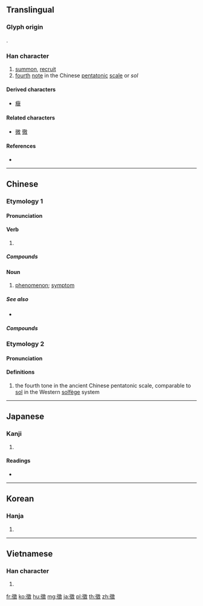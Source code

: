 {{character info/new}}
{{also|徴|征|微}}
==Translingual==
{{Han simplified forms|徵|徴|征}}

===Glyph origin===
{{Han etym}}
{{Han compound|微|𡈼|ls=ic}}.

===Han character===
{{Han char|rn=60|rad=彳|as=12|sn=15|four=28240|canj=HOUGK|ids=⿲彳⿳山一𡈼攵,⿲彳⿳山一壬攵}}

# [[summon]], [[recruit]]
# [[fourth]] [[note]] in the Chinese [[pentatonic]] [[scale]] or ''sol''

====Derived characters====
* [[癥]]

====Related characters====
* [[微]] [[徹]] <!-- Other 彳 + X + 攵 -->

====References====
* {{Han ref|kx=0370.410|dkj=10239|dj=0697.270|hdz=20842.070|uh=5FB5|ud=24501|bh=BC78|bd=48248}}

----

==Chinese==

===Etymology 1===
{{zh-forms|s=征}}

====Pronunciation====
{{zh-pron
|m=zhēng
|c=zing1
|mn=qz,xm,zz:cheng/zz:teng/tw,qz:chng/twv:tin
|mc=1
|oc=1,2
|ma=
|cat=v,n
}}

====Verb====
{{zh-verb}}

# {{rfdef|zh}}

=====Compounds=====
{{zh-der|徵兵|徵兵制|徵調|徵訂|徵發|徵稿|徵購|徵婚|徵集|徵募|徵聘|徵求|徵收|徵稅|徵文|徵詢|徵引|徵用|徵召}}

====Noun====
{{zh-noun}}

# [[phenomenon]]; [[symptom]]

=====See also=====
* {{zh-l|症|symptom}}

=====Compounds=====
{{zh-der|綜合徵|徵候|徵兆|徵象}}

===Etymology 2===
{{zh-forms}}

====Pronunciation====
{{zh-pron
|m=zhǐ
|c=zi2
|mn=
|mc=2
|oc=n,1
|ma=
|dial=n
|cat=n
}}

====Definitions====
{{zh-hanzi}}

#the fourth tone in the ancient Chinese pentatonic scale, comparable to [[sol]] in the Western [[solfège]] system

----

==Japanese==

===Kanji===
{{ja-kanji|grade=|rs=彳12|style=ky|shin=徴}}

# {{defn|lang=ja|sort=彳12}}

====Readings====
* {{ja-readings|on=[[ちょう]] (chō), [[ち]] (chi)|kun=[[しるし]] (shirushi), [[めす]] (mesu)}}

----

==Korean==

===Hanja===
{{ko-hanja|hangeul=[[징]], [[치]]|eumhun=|rv=jing, chi|mr=ching, ch'i|y=cing, chi}}

# {{defn|lang=ko|sort=彳12}}

----

==Vietnamese==

===Han character===
{{vi-hantu|[[trưng]], [[chưng]], [[chuỷ]], [[rưng]], [[trâng]]|rs=彳12}}

# {{defn|lang=vi|sort=彳12}}

[[fr:徵]]
[[ko:徵]]
[[hu:徵]]
[[mg:徵]]
[[ja:徵]]
[[pl:徵]]
[[th:徵]]
[[zh:徵]]